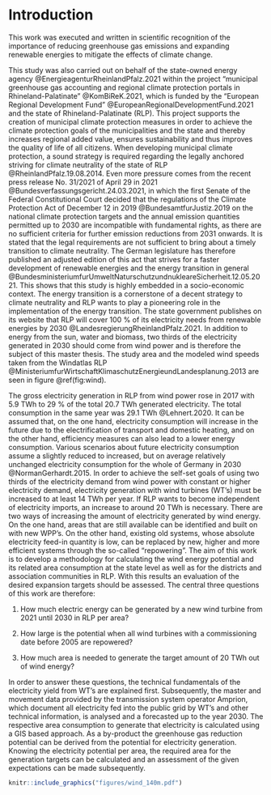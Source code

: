 # Introduction

This work was executed and written in scientific recognition of the importance of reducing greenhouse gas emissions and expanding renewable energies to mitigate the effects of climate change.

This study was also carried out on behalf of the state-owned energy agency @EnergieagenturRheinlandPfalz.2021 within the project “municipal greenhouse gas accounting and regional climate protection portals in Rhineland-Palatinate” @KomBiReK.2021, which is funded by the “European Regional Development Fund” @EuropeanRegionalDevelopmentFund.2021 and the state of Rhineland-Palatinate (RLP). This project supports the creation of municipal climate protection measures in order to achieve the climate protection goals of the municipalities and the state and thereby increases regional added value, ensures sustainability and thus improves the quality of life of all citizens. When developing municipal climate protection, a sound strategy is required regarding the legally anchored striving for climate neutrality of the state of RLP @RheinlandPfalz.19.08.2014. Even more pressure comes from the recent press release No. 31/2021 of April 29 in 2021 @Bundesverfassungsgericht.24.03.2021, in which the first Senate of the Federal Constitutional Court decided that the regulations of the Climate Protection Act of December 12 in 2019 @BundesamtfurJustiz.2019 on the national climate protection targets and the annual emission quantities permitted up to 2030 are incompatible with fundamental rights, as there are no sufficient criteria for further emission reductions from 2031 onwards. It is stated that the legal requirements are not sufficient to bring about a timely transition to climate neutrality. The German legislature has therefore published an adjusted edition of this act that strives for a faster development of renewable energies and the energy transition in general @BundesministeriumfurUmweltNaturschutzundnukleareSicherheit.12.05.2021. This shows that this study is highly embedded in a socio-economic context. The energy transition is a cornerstone of a decent strategy to climate neutrality and RLP wants to play a pioneering role in the implementation of  the energy transition. The state government publishes on its website that RLP will cover 100 % of its electricity needs from renewable energies by 2030 @LandesregierungRheinlandPfalz.2021. In addition to energy from the sun, water and biomass, two thirds of the electricity generated in 2030 should come from wind power and is therefore the subject of this master thesis. The study area and the modeled wind speeds taken from the Windatlas RLP @MinisteriumfurWirtschaftKlimaschutzEnergieundLandesplanung.2013 are seen in figure \@ref(fig:wind).

The gross electricity generation in RLP from wind power rose in 2017 with 5.9 TWh to 29 % of the total 20.7 TWh generated electricity. The total consumption in the same year was 29.1 TWh @Lehnert.2020. It can be assumed that, on the one hand, electricity consumption will increase in the future due to the electrification of transport and domestic heating, and on the other hand, efficiency measures can also lead to a lower energy consumption. Various scenarios about future electricity consumption assume a slightly reduced to increased, but on average relatively unchanged electricity consumption for the whole of Germany in 2030 @NormanGerhardt.2015. In order to achieve the self-set goals of using two thirds of the electricity demand from wind power with constant or higher electricity demand, electricity generation with wind turbines (WT’s) must be increased to at least 14 TWh per year. If RLP wants to become independent of electricity imports, an increase to around 20 TWh is necessary. There are two ways of increasing the amount of electricity generated by wind energy. On the one hand, areas that are still available can be identified and built on with new WPP’s. On the other hand, existing old systems, whose absolute electricity feed-in quantity is low, can be replaced by new, higher and more efficient systems through the so-called "repowering".
The aim of this work is to develop a methodology for calculating the wind energy potential and its related area consumption at the state level as well as for the districts and association communities in RLP. With this results an evaluation of the desired expansion targets should be assessed. The central three questions of this work are therefore:

1.	How much electric energy can be generated by a new wind turbine from 2021 until 2030 in RLP per area?

2.	How large is the potential when all wind turbines with a commissioning date before 2005 are repowered?

3.	How much area is needed to generate the target amount of 20 TWh out of wind energy?

In order to answer these questions, the technical fundamentals of the electricity yield from WT’s are explained first. Subsequently, the master and movement data provided by the transmission system operator Amprion, which document all electricity fed into the public grid by WT’s and other technical information, is analysed and a forecasted up to the year 2030. The respective area consumption to generate that electricity is calculated using a GIS based approach. As a by-product the greenhouse gas reduction potential can be derived from the potential for electricity generation. Knowing the electricity potential per area, the required area for the generation targets can be calculated and an assessment of the given expectations can be made subsequently.



```r
knitr::include_graphics("figures/wind_140m.pdf")
```
